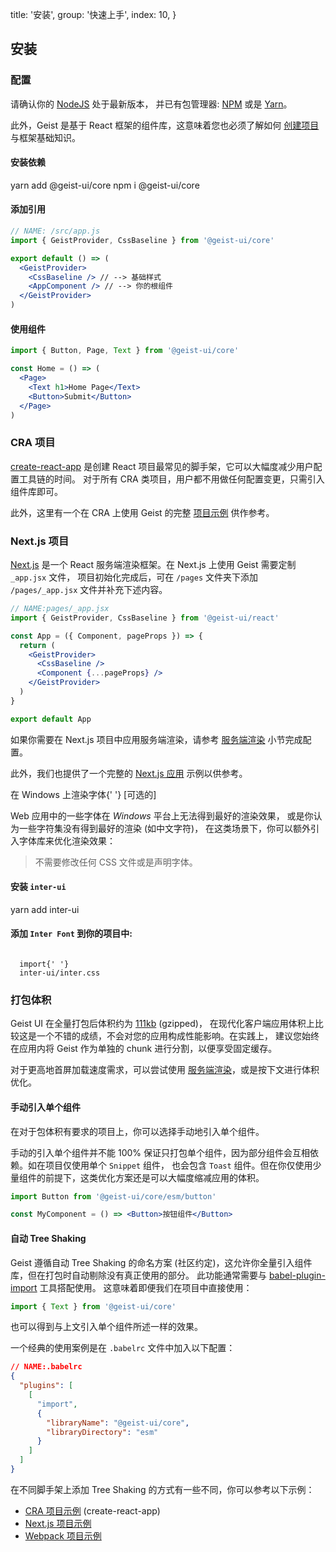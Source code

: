 
  title: '安装',
  group: '快速上手',
  index: 10,
}

## 安装

### 配置

请确认你的 [NodeJS](https://nodejs.org/zh-cn/download/) 处于最新版本，
并已有包管理器: [NPM](https://www.npmjs.com/) 或是 [Yarn](https://yarnpkg.com/)。

此外，Geist 是基于 React 框架的组件库，这意味着您也必须了解如何 [创建项目](https://zh-hans.reactjs.org/docs/hello-world.html) 与框架基础知识。

<h4>
  <Dot type="success">安装依赖</Dot>
</h4>

<Tabs initialValue="yarn" hideDivider hideBorder align="flex-end" mt="-46px">
  <Tabs.Item label="Yarn" value="yarn">
    <Snippet>yarn add @geist-ui/core</Snippet>
  </Tabs.Item>
  <Tabs.Item label="Npm" value="npm">
    <Snippet>npm i @geist-ui/core</Snippet>
  </Tabs.Item>
</Tabs>
<Spacer h={0.5} />
<h4>
  <Dot type="success">添加引用</Dot>
</h4>

```jsx
// NAME: /src/app.js
import { GeistProvider, CssBaseline } from '@geist-ui/core'

export default () => (
  <GeistProvider>
    <CssBaseline /> // --> 基础样式
    <AppComponent /> // --> 你的根组件
  </GeistProvider>
)
```

<Spacer h={0} mb="8px" />
<h4>
  <Dot type="success">使用组件</Dot>
</h4>

```jsx
import { Button, Page, Text } from '@geist-ui/core'

const Home = () => (
  <Page>
    <Text h1>Home Page</Text>
    <Button>Submit</Button>
  </Page>
)
```

### CRA 项目

[create-react-app](https://github.com/facebook/create-react-app) 是创建 React 项目最常见的脚手架，它可以大幅度减少用户配置工具链的时间。
对于所有 CRA 类项目，用户都不用做任何配置变更，只需引入组件库即可。

此外，这里有一个在 CRA 上使用 Geist 的完整 [项目示例](https://github.com/geist-org/react-getting-started) 供作参考。

### Next.js 项目

[Next.js](https://nextjs.org/) 是一个 React 服务端渲染框架。在 Next.js 上使用 Geist 需要定制 `_app.jsx` 文件，
项目初始化完成后，可在 `/pages` 文件夹下添加 `/pages/_app.jsx` 文件并补充下述内容。

```jsx
// NAME:pages/_app.jsx
import { GeistProvider, CssBaseline } from '@geist-ui/react'

const App = ({ Component, pageProps }) => {
  return (
    <GeistProvider>
      <CssBaseline />
      <Component {...pageProps} />
    </GeistProvider>
  )
}

export default App
```

如果你需要在 Next.js 项目中应用服务端渲染，请参考 [服务端渲染](/zh-cn/guide/server-render) 小节完成配置。

此外，我们也提供了一个完整的 [Next.js 应用](https://github.com/geist-org/geist-ui/blob/master/examples/create-next-app/README.md) 示例以供参考。

<Text h3>
  在 Windows 上渲染字体{' '}
  <Text span type="secondary" font=".75em" style={{ textTransform: 'uppercase' }}>
    [可选的]
  </Text>
</Text>

Web 应用中的一些字体在 _Windows_ 平台上无法得到最好的渲染效果，
或是你认为一些字符集没有得到最好的渲染 (如中文字符)，
在这类场景下，你可以额外引入字体库来优化渲染效果：

> 不需要修改任何 CSS 文件或是声明字体。

#### 安装 `inter-ui`

<Snippet>yarn add inter-ui</Snippet>

#### 添加 `Inter Font` 到你的项目中:

<Code block my={0} width="100%">
  <span className="token keyword module">import</span>{' '}
  <span className="token string">inter-ui/inter.css</span>
</Code>

### 打包体积

Geist UI 在全量打包后体积约为 [111kb](https://bundle.js.org/?q=@geist-ui/react) (gzipped)，
在现代化客户端应用体积上比较这是一个不错的成绩，不会对您的应用构成性能影响。在实践上，
建议您始终在应用内将 Geist 作为单独的 chunk 进行分割，以便享受固定缓存。

对于更高地首屏加载速度需求，可以尝试使用 [服务端渲染](/zh-cn/guide/server-render)，或是按下文进行体积优化。

#### 手动引入单个组件

在对于包体积有要求的项目上，你可以选择手动地引入单个组件。

手动的引入单个组件并不能 100% 保证只打包单个组件，因为部分组件会互相依赖。如在项目仅使用单个 `Snippet` 组件，
也会包含 `Toast` 组件。但在你仅使用少量组件的前提下，这类优化方案还是可以大幅度缩减应用的体积。

```jsx
import Button from '@geist-ui/core/esm/button'

const MyComponent = () => <Button>按钮组件</Button>
```

#### 自动 Tree Shaking

Geist 遵循自动 Tree Shaking 的命名方案 (社区约定)，这允许你全量引入组件库，但在打包时自动剔除没有真正使用的部分。
此功能通常需要与 [babel-plugin-import](https://www.npmjs.com/package/babel-plugin-import) 工具搭配使用。
这意味着即便我们在项目中直接使用：

```jsx
import { Text } from '@geist-ui/core'
```

也可以得到与上文引入单个组件所述一样的效果。

一个经典的使用案例是在 `.babelrc` 文件中加入以下配置：

```json
// NAME:.babelrc
{
  "plugins": [
    [
      "import",
      {
        "libraryName": "@geist-ui/core",
        "libraryDirectory": "esm"
      }
    ]
  ]
}
```

在不同脚手架上添加 Tree Shaking 的方式有一些不同，你可以参考以下示例：

- [CRA 项目示例](https://github.com/geist-org/geist-ui/blob/master/examples/tree-shaking-create-react-app/README.md) (create-react-app)
- [Next.js 项目示例](https://github.com/geist-org/geist-ui/blob/master/examples/tree-shaking-nextjs/README.md)
- [Webpack 项目示例](https://github.com/geist-org/geist-ui/blob/master/examples/tree-shaking-webpack/README.md)

